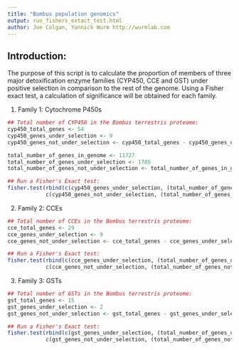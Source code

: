 ```yaml
---
title: "Bombus population genomics"
output: run_fishers_extact_test.html
author: Joe Colgan, Yannick Wurm http://wurmlab.com
---
```


## Introduction:
The purpose of this script is to calculate the proportion of members of three major detoxification enzyme families (CYP450, CCE and GST) under positive selection in comparison to the rest of the genome. Using a Fisher exact test, a calculation of significance will be obtained for each family. 

1. Family 1: Cytochrome P450s

```r
## Total number of CYP450 in the Bombus terrestris proteome:
cyp450_total_genes <- 54
cyp450_genes_under_selection <- 9
cyp450_genes_not_under_selection <- cyp450_total_genes - cyp450_genes_under_selection

total_number_of_genes_in_genome <- 11727
total_number_of_genes_under_selection <- 1785
total_number_of_genes_not_under_selection <- total_number_of_genes_in_genome - total_number_of_genes_under_selection

## Run a Fisher's Exact test:
fisher.test(rbind(c(cyp450_genes_under_selection, (total_number_of_genes_under_selection - cyp450_genes_under_selection)),
            c(cyp450_genes_not_under_selection, (total_number_of_genes_not_under_selection - cyp450_genes_not_under_selection))))
```

2. Family 2: CCEs

```r
## Total number of CCEs in the Bombus terrestris proteome:
cce_total_genes <- 29
cce_genes_under_selection <- 9
cce_genes_not_under_selection <- cce_total_genes - cce_genes_under_selection

## Run a Fisher's Exact test: 
fisher.test(rbind(c(cce_genes_under_selection, (total_number_of_genes_under_selection - cce_genes_under_selection)),
            c(cce_genes_not_under_selection, (total_number_of_genes_not_under_selection - cce_genes_not_under_selection))))
```

3. Family 3: GSTs

```r
## Total number of GSTs in the Bombus terrestris proteome:
gst_total_genes <- 15
gst_genes_under_selection <- 2
gst_genes_not_under_selection <- gst_total_genes - gst_genes_under_selection

## Run a Fisher's Exact test:
fisher.test(rbind(c(gst_genes_under_selection, (total_number_of_genes_under_selection - gst_genes_under_selection)),
            c(gst_genes_not_under_selection, (total_number_of_genes_not_under_selection - gst_genes_not_under_selection))))
```

